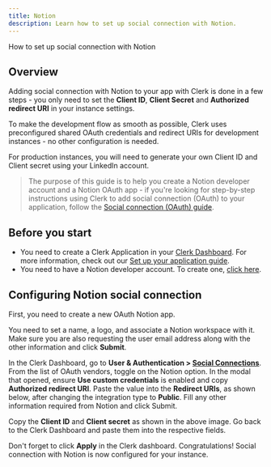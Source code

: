 ---
title: Notion
description: Learn how to set up social connection with Notion.
---

How to set up social connection with Notion

## Overview

Adding social connection with Notion to your app with Clerk is done in a few steps - you only need to set the **Client ID**, **Client Secret** and **Authorized redirect URI** in your instance settings.

To make the development flow as smooth as possible, Clerk uses preconfigured shared OAuth credentials and redirect URIs for development instances - no other configuration is needed.

For production instances, you will need to generate your own Client ID and Client secret using your LinkedIn account.

> The purpose of this guide is to help you create a Notion developer account and a Notion OAuth app - if you're looking for step-by-step instructions using Clerk to add social connection (OAuth) to your application, follow the [Social connection (OAuth) guide](/docs/authentication/social-connections/oauth).

## Before you start

- You need to create a Clerk Application in your [Clerk Dashboard](https://dashboard.clerk.com/). For more information, check out our [Set up your application guide](/docs/quickstarts/setup-clerk).
- You need to have a Notion developer account. To create one, [click here](https://developers.notion.com/).

## Configuring Notion social connection

First, you need to create a new OAuth Notion app.

<Images
  width={1148}
  height={1480}
  src="/docs/images/authentication-providers/notion/creating-a-new-integration.jpg"
  alt="Creating a new integration"
/>

You need to set a name, a logo, and associate a Notion workspace with it. Make sure you are also requesting the user email address along with the other information and click **Submit**.

<Images
  width={1177}
  height={2165}
  src="/docs/images/authentication-providers/notion/configuring-integration.jpg"
  alt="Configuring integration"
/>

In the Clerk Dashboard, go to **User & Authentication > [Social Connections](https://dashboard.clerk.com/last-active?path=user-authentication/social-connections)**. From the list of OAuth vendors, toggle on the Notion option. In the modal that opened, ensure **Use custom credentials** is enabled and copy **Authorized redirect URI**. Paste the value into the **Redirect URIs**, as shown below, after changing the integration type to **Public**. Fill any other information required from Notion and click Submit.

<Images
  width={1173}
  height={766}
  src="/docs/images/authentication-providers/notion/copying-values-from-notion-dashboard.jpg"
  alt="Copying values from the Notion dashboard"
/>

Copy the **Client ID** and **Client secret** as shown in the above image. Go back to the Clerk Dashboard and paste them into the respective fields.

Don't forget to click **Apply** in the Clerk dashboard. Congratulations! Social connection with Notion is now configured for your instance.
